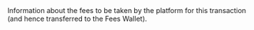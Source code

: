   

  

  

  
<ResponseField name="DeclaredFees" type="object" >    
Information about the fees to be taken by the platform for this transaction (and hence transferred to the Fees Wallet).    

<Expandable title="properties">  
<Currency1Response />  
  
<AmountResponse />  
  

</Expandable> 
</ResponseField>